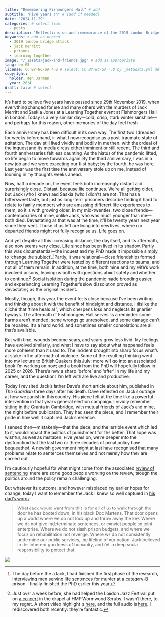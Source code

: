 ```yaml
---
title: "Remembering Fishmongers Hall" # add
subtitle: "Five years on" # [add if needed]
date: "2024-11-29"
categories: # select from
  - posts
description: "Reflections on and remembrance of the 2019 London Bridge attack" # add
keywords: # add as needed
  - 2019 london bridge attack
  - jack merritt
  - prisons
  - learning together
image: "/_assets/jack-and-friends.jpg" # add as appropriate
lang: en-GB
license: CC BY-NC-SA 4.0 # select, CC BY-NC-SA 4.0 by _metadata.yml default
copyright:
  holder: Ben Jarman
  year: 2024
draft: false # select
---
```


It's hard to believe five years have passed since 29th November 2019, when everything changed for me and many others with the murders of Jack Merritt and Saskia Jones at a Learning Together event at Fishmongers Hall in London. Today is a very similar day---cold, crisp, stark winter sunshine---and perhaps for this reason, other memories of the day feel fresh.

Each anniversary has been difficult in its own way. The first two I dreaded for weeks beforehand, in what I now recognise as a post-traumatic state of agitation. The day still lived vividly and bodily in me then, with the ordeal of the inquest and its media circus either imminent or still recent. The third and fourth anniversaries felt less daunting. As the hiatus of the pandemic lifted, so life began to move forwards again. By the third anniversary, I was in a new job and we were expecting our first baby; by the fourth, he was here. Last year was the first time the anniversary stole up on me, instead of looming in my thoughts weeks ahead.

Now, half a decade on, the event feels both increasingly distant and surprisingly close. Distant, because life continues. We're all getting older, but Jack (who I knew) and Saskia (who I didn't) are not. That has a bittersweet taste, but just as long-term prisoners describe finding it hard to relate to family members who are amassing different life experiences to them, so it is with growing older. In my mid-twenties, two close friends---contemporaries of mine, unlike Jack, who was much younger than me---both died. Devastating as that was at the time, it'll be twenty years next year since they went. Those of us left are living into new lives, where our departed friends might not fully recognise us. Life goes on.

And yet despite all this increasing distance, the day itself, and its aftermath, also now seems very close. Life since has been lived in its shadow. Partly this was circumstantial---the inquest and my PhD made it impossible simply to 'change the subject'.[^1] Partly, it was relational---close friendships formed through Learning Together were tested by different reactions to trauma, and not all of them remain. In addition, at the time, both mine and my wife's work involved prisons, leaving us both with questions about safety and whether to continue.[^2] Social isolation during the pandemic made brooding easier, and experiencing Learning Together's slow dissolution proved as devastating as the original incident.

Mostly, though, this year, the event feels close because I've been writing and thinking about it with the benefit of hindsight and distance. I dislike the cliché that "time heals all", which cheapens loss and neglects its gnarlier byways. The aftermath of Fishmongers Hall serves as a reminder: some harms aren't mended, some wrongs go unresolved, and some damage can't be repaired. It's a hard world, and sometimes smaller consolations are all that's available.

But with time, wounds become scars, and scars grow less livid. My feelings have evolved similarly, and what I have to say about what happened feels more coherent than it used to. The incident brought into sharp focus what's at stake in the aftermath of violence. Some of the resulting thinking went into [my lecture](/publications/jarmanGettingWhatWe2024.qmd) to British Quakers this July; more will go into an associated book I'm working on now; and a book from the PhD will hopefully follow in 2025 or 2026. There's now a sharp 'before' and 'after' in my life and my career, and the questions I'm left with are live and productive.

Today I revisited Jack's father Dave's short article about him, published in *The Guardian* three days after his death. Dave reflected on Jack's outrage at how we punish in this country. His piece felt at the time like a powerful intervention in that year's general election campaign. I vividly remember sitting in the Granta in Cambridge, with mutual friends of Jack's and mine, the night before publication. They had seen the piece, and I remember their pride in how well it captured Jack's essence.

I sensed then---mistakenly---that the piece, and the terrible event which led to it, would impact the politics of punishment for the better. That hope was wishful, as well as mistaken. Five years on, we're deeper into the dysfunction that the last two or three decades of penal policy have bequeathed. A newish government might at last have recognised that many problems relate to sentences themselves and not merely how they are carried out.

I'm cautiously hopeful for what might come from the associated [review of sentencing](https://consult.justice.gov.uk/digital-communications/independent-sentencing-review-2024-to-2025-cfe/ "Independent Sentencing Review 2024-25: Call for Evidence"): there are some good people working on the review, though the politics around the policy remain challenging.

But whatever its outcome, and however misplaced my earlier hopes for change, today I want to remember the Jack I knew, so well captured in [his dad's words](https://www.theguardian.com/uk-news/2019/dec/02/jack-merritt-london-bridge-attack-dave-merritt "Jack would be livid his death has been used to further an agenda of hate"):

> What Jack would want from this is for all of us to walk through the door he has booted down, in his black Doc Martens. That door opens up a world where we do not lock up and throw away the key. Where we do not give indeterminate sentences, or convict people on joint enterprise. Where we do not slash prison budgets, and where we focus on rehabilitation not revenge. Where we do not consistently undermine our public services, the lifeline of our nation. Jack believed in the inherent goodness of humanity, and felt a deep social responsibility to protect that.

![]({{< meta image >}})

[^1]: The day before the attack, I had finished the first phase of the research, interviewing men serving life sentences for murder at a category-B prison. I finally finished the PhD earlier this year.

[^2]: Just over a week before, she had helped the London Jazz Festival put on [a concert](https://serious.org.uk/news/2019/rhiannon-giddens-headlines-our-first-ever-efg-london-jazz-festival-concert-inside-a-prison "Rhiannon Giddens headlines our first ever EFG London Jazz Festival concert inside a prison") in the chapel at HMP Wormwood Scrubs. I wasn't there, to my regret. A short video highlight is [here](https://youtu.be/fXfmdKYWHaU?feature=shared "Rhiannon Giddens & HM Prison Wormwoods Scrubs Ensemble | EFG London Jazz Festival 2019"), and the full audio is [here](https://soundcloud.com/seriouslive/sets/rhiannon-giddens-francesco-turrisi-at-hmp-wormwood-scrubs-chapel-efg-london-jazz-festival-2019 "Rhiannon Giddens & Francesco Turrisi at HMP Wormwood Scrubs Chapel, EFG London Jazz Festival 2019"). I rediscovered both recently: they're fantastic.